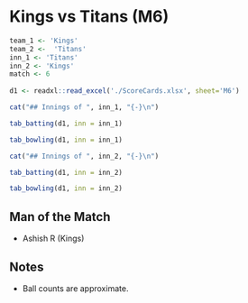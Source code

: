 # Kings vs Titans (M6) {-#match6}

```r
team_1 <- 'Kings'
team_2 <-  'Titans'
inn_1 <- 'Titans'
inn_2 <- 'Kings'
match <- 6
  
d1 <- readxl::read_excel('./ScoreCards.xlsx', sheet='M6')  
```

```r
cat("## Innings of ", inn_1, "{-}\n")
```
 
```r
tab_batting(d1, inn = inn_1)
```

```r
tab_bowling(d1, inn = inn_1)
```

```r
cat("## Innings of ", inn_2, "{-}\n")
```

```r
tab_batting(d1, inn = inn_2)
```

```r
tab_bowling(d1, inn = inn_2)
```


## Man of the Match {-}

+ Ashish R (Kings)

## Notes {-}
+ Ball counts are approximate.
